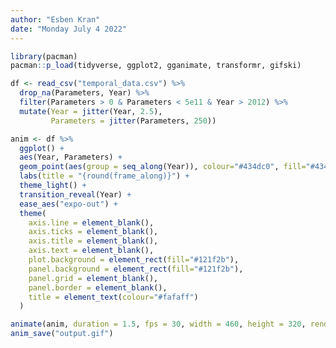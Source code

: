 ```yaml
---
author: "Esben Kran"
date: "Monday July 4 2022"
---
```


```r
library(pacman)
pacman::p_load(tidyverse, ggplot2, gganimate, transformr, gifski)
```

```r
df <- read_csv("temporal_data.csv") %>%
  drop_na(Parameters, Year) %>% 
  filter(Parameters > 0 & Parameters < 5e11 & Year > 2012) %>% 
  mutate(Year = jitter(Year, 2.5),
         Parameters = jitter(Parameters, 250))

anim <- df %>%
  ggplot() +
  aes(Year, Parameters) +
  geom_point(aes(group = seq_along(Year)), colour="#434dc0", fill="#434dc055", pch=21, size=3.5) +
  labs(title = "{round(frame_along)}") +
  theme_light() +
  transition_reveal(Year) +
  ease_aes("expo-out") +
  theme(
    axis.line = element_blank(),
    axis.ticks = element_blank(),
    axis.title = element_blank(),
    axis.text = element_blank(),
    plot.background = element_rect(fill="#121f2b"),
    panel.background = element_rect(fill="#121f2b"),
    panel.grid = element_blank(),
    panel.border = element_blank(),
    title = element_text(colour="#fafaff")
  )

animate(anim, duration = 1.5, fps = 30, width = 460, height = 320, renderer = gifski_renderer())
anim_save("output.gif")
```



